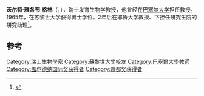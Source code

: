{{Infobox scientist
|name = 沃尔特·雅各布·格林
|image = Walter_Jakob Gehring 2014.jpg
|image_size =
|caption = Walter Jakob Gehring (2014)
|birth_date = {{birth date|1939|3|20|mf=yes}}
|birth_place = [[瑞士|瑞士]][[苏黎世|苏黎世]]
|death_date = {{Death date and age|2014|5|29|1939|3|20|mf=y}}
|death_place = [[瑞士|瑞士]][[巴塞尔|巴塞尔]]
|residence =
|citizenship =
|nationality = [[瑞士|瑞士]]
|ethnicity =
|field = [[发育生物学|发育生物学]]
|work_institutions = [[苏黎世大学|苏黎世大学]]、[[耶鲁大学|耶鲁大学]]
|alma_mater =
|doctoral_advisor =
|doctoral_students =
|known_for =
|author_abbrev_bot =
|author_abbrev_zoo =
|influences =
|influenced =
|prizes =
|religion =
|footnotes =
|signature =
}}
'''沃尔特·雅各布·格林'''（{{lang-de|'''Walter Jakob Gehring'''}}，{{bd|1939年|3月20日|2014年|5月29日|catIdx=Gehring}}），瑞士发育生物学教授，他曾经在[[巴塞尔大学|巴塞尔大学]]担任教授。1965年，在苏黎世大学获得博士学位。2年后在耶鲁大学教授{{le|恩斯特·哈多恩|Ernst Hadorn}}、{{le|艾伦·盖伦|Alan Garen}}下担任研究生院的研究助理<ref>{{cite web |url=http://www.ncbi.nlm.nih.gov/pmc/articles/PMC389475/ |title=Imaginal Disc Abnormalities in Lethal Mutants of Drosophila |publisher=ncbi.nlm.nih.gov |date= |accessdate=2014-06-03}}</ref>。

==参考==
{{reflist}}

{{京都奖获得者|basic-sciences}}
{{加拿大盖尔德纳国际奖获得者}}
{{Authority control}}
{{DEFAULTSORT:Gehring, Walter Jakob}}

[[Category:瑞士生物學家|Category:瑞士生物學家]]
[[Category:蘇黎世大學校友|Category:蘇黎世大學校友]]
[[Category:巴塞爾大學教師|Category:巴塞爾大學教師]]
[[Category:盖尔德纳国际奖获得者|Category:盖尔德纳国际奖获得者]]
[[Category:京都奖获得者|Category:京都奖获得者]]